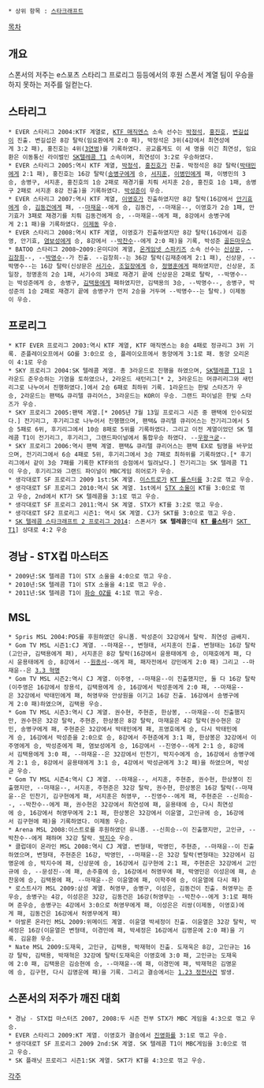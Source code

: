  * 상위 항목 : [[스타크래프트]]

[[목차]]
== 개요 ==
스폰서의 저주는 e스포츠 스타리그 프로리그 등등에서의 후원 스폰서 계열 팀이 우승을 하지 못하는 저주를 일컫는다.

== 스타리그 ==
 * EVER 스타리그 2004:KTF 계열로, [[KTF 매직엔스]] 소속 선수는 [[박정석]], [[홍진호]], [[변길섭]]이 진출. 변길섭은 8강 탈락(임요환에게 2:0 패), 박정석은 3위(4강에서 최연성에게 3:2 패), 홍진호는 4위([[3연벙]])를 기록하였다. 공교롭게도 이 세 명을 이긴 최연성, 임요환은 이동통신 라이벌인 [[SK텔레콤 T1]] 소속이며, 최연성이 3:2로 우승하였다.
 * EVER 스타리그 2005:역시 KTF 계열, [[박정석]], [[홍진호]]가 진출. 박정석은 8강 탈락([[박태민]]에게 2:1 패), 홍진호는 16강 탈락([[송병구]]에게 승, [[서지훈]], [[이병민]]에게 패, 이병민의 3승, 송병구, 서지훈, 홍진호의 1승 2패로 재경기를 치뤄 서지훈 2승, 홍진호 1승 1패, 송병구 2패로 서지훈 8강 진출)을 기록하였다. [[박성준]]이 우승.
 * EVER 스타리그 2007:역시 KTF 계열, [[이영호]]가 진출하였지만 8강 탈락(16강에서 [[안기효]]에게 승, [[김동건]]에게 패, --[[마재윤]]--에게 승, 김동건, --마재윤--, 이영호가 2승 1패, 안기효가 3패로 재경기를 치뤄 김동건에게 승, --마재윤--에게 패, 8강에서 송병구에게 2:1 패)을 기록하였다. [[이제동]] 우승.
 * EVER 스타리그 2008:역시 KTF 계열, 이영호가 진출하였지만 8강 탈락(16강에서 김준영, 안기효, [[염보성]]에게 승, 8강에서 --[[박찬수]]--에게 2:0 패)을 기록, 박성준 [[골든마우스]]
 * BATOO 스타리그 2008~2009:온미디어 계열, [[온게임넷 스파키즈]] 소속 선수는 [[신상문]], --[[김창희]]--, --[[박명수]]--가 진출. --김창희--는 36강 탈락(김재춘에게 2:1 패), 신상문, --박명수--는 16강 탈락(신상문은 [[서기수]], [[조일장]]에게 승, [[정명훈]]에게 패하였지만, 신상문, 조일장, 정명훈의 2승 1패, 서기수의 3패로 재경기 끝에 신상문은 2패로 탈락, --박명수--는 박성준에게 승, 송병구, [[김택용]]에게 패하였지만, 김택용의 3승, --박명수--, 송병구, 박성준의 1승 2패로 재경기 끝에 송병구가 먼저 2승을 거두며 --박명수--는 탈락.) 이제동이 우승.

== 프로리그 ==
 * KTF EVER 프로리그 2003:역시 KTF 계열, KTF 매직엔스는 8승 4패로 정규리그 3위 기록. 준플레이오프에서 GO를 3:0으로 승, 플레이오프에서 동양에게 3:1로 패. 동양 오리온이 4:1로 우승
 * SKY 프로리그 2004:SK 텔레콤 계열. 총 3라운드로 진행을 하였으며, [[SK텔레콤 T1]]은 1라운드 준우승하는 기염을 토하였으나, 2라운드 새턴리그[* 2, 3라운드는 머큐리리그와 새턴리그로 나누어서 진행하였다.]에서 2승 6패로 최하위 기록. 1라운드는 한빛 스타즈가 우승, 2라운드는 팬택& 큐리텔 큐리어스, 3라운드는 KOR이 우승. 그랜드 파이널은 한빛 스타즈가 우승.
 * SKY 프로리그 2005:팬택 계열.[* 2005년 7월 13일 프로리그 시즌 중 팬택에 인수되었다.] 전기리그, 후기리그로 나누어서 진행했으며, 팬택& 큐리텔 큐리어스는 전기리그에서 5승 5패로 6위, 후기리그에서 10승 8패로 5위를 기록하였다. 그리고 이전 계열이었던 SK 텔레콤 T1이 전기리그, 후기리그, 그랜드파이널에서 통합우승 하였다. --[[우왕ㅋ굳]]--
 * SKY 프로리그 2006:역시 팬택 계열. 팬택& 큐리텔 큐리어스는 팬택 EX로 팀명을 바꾸었으며, 전기리그에서 6승 4패로 5위, 후기리그에서 3승 7패로 최하위를 기록하였다.[* 후기리그에서 같이 3승 7패를 기록한 KTF와의 승점에서 밀려났다.] 전기리그는 SK 텔레콤 T1이 우승, 후기리그와 그랜드 파이널이 MBC게임 히어로가 우승.
 * 생각대로T SF 프로리그 2009 1st:SK 계열. [[이스트로]]가 [[KT 롤스터]]를 3:2로 꺾고 우승.
 * 생각대로T SF 프로리그 2010:역시 SK 계열. 1st에서 [[STX 소울]]이 KT를 3:0으로 꺾고 우승, 2nd에서 KT가 SK 텔레콤을 3:1로 꺾고 우승.
 * 생각대로T SF 프로리그 2011:역시 SK 계열. STX가 KT를 3:2로 꺾고 우승.
 * 생각대로T SF2 프로리그 시즌1: 역시 SK 계열. CJ가 SKT를 3:0으로 꺾고 우승.
 * [[SK 텔레콤 스타크래프트 2 프로리그 2014]]: 스폰서가 '''SK 텔레콤'''인데 '''[[KT 롤스터]]'''가 [[SKT T1]]] 상대로 4:2 우승

== 경남 - STX컵 마스터즈 ==
 * 2009년:SK 텔레콤 T1이 STX 소울을 4:0으로 꺾고 우승.
 * 2010년:SK 텔레콤 T1이 STX 소울을 4:1로 꺾고 우승.
 * 2011년:SK 텔레콤 T1이 [[화승 OZ]]를 4:1로 꺾고 우승.

== MSL ==
 * Spris MSL 2004:POS를 후원하였던 유니폼. 박성준이 32강에서 탈락. 최연성 금배지.
 * Gom TV MSL 시즌1:CJ 계열. --마재윤--, 변형태, 서지훈이 진출. 변형태는 16강 탈락(고인규, 김택용에게 패), 서지훈은 8강 탈락(16강에서 윤용태에게 승, 이재호에게 패, 다시 윤용태에게 승, 8강에서 --[[원종서]]--에게 패, 패자전에서 강민에게 2:0 패) 그리고 --마재윤--은 [[3.3 혁명]]
 * Gom TV MSL 시즌2:역시 CJ 계열. 이주영, --마재윤--이 진출했지만, 둘 다 16강 탈락(이주영은 16강에서 장용석, 김택용에게 승, 16강에서 박성훈에게 2:0 패, --마재윤--은 32강에서 박태민에게 패, 허영무와 안상원을 이기고 16강 진출. 16강에서 송병구에게 2:0 패)하였으며, 김택용 우승.
 * Gom TV MSL 시즌3:역시 CJ 계열. 권수현, 주현준, 한상봉, --마재윤--이 진출했지만, 권수현은 32강 탈락, 주현준, 한상봉은 8강 탈락, 마재윤은 4강 탈락(권수현은 강민, 송병구에게 패, 주현준은 32강에서 박태민에게 패, 프영호에게 승, 다시 박태민에게 승, 16강에서 박성준을 2:0으로 승, 8강에서 주현준에게 3:1 패, 한상봉은 32강에서 이주영에게 승, 박성준에게 패, 염보성에게 승, 16강에서 --진영수--에게 2:1 승, 8강에서 김택용에게 3:0 패, --마재윤--은 32강에서 민찬기, 박지수에게 승, 16강에서 송병구에게 2:1 승, 8강에서 윤용태에게 3:1 승, 4강에서 박성균에게 3:2 패)을 하였으며, 박성균 우승.
 * Gom TV MSL 시즌4:역시 CJ 계열. --마재윤--, 서지훈, 주현준, 권수현, 한상봉이 진출했지만, --마재윤--, 서지훈, 주현준은 32강 탈락, 권수현, 한상봉은 16강 탈락(--마재윤--은 민찬기, 김구현에게 패, 서지훈은 허영무, --진영수--에게 패, 주현준은 --신희승--, --박찬수--에게 패, 권수현은 32강에서 최연성에 패, 윤용태에 승, 다시 최연성에 승, 16강에서 허영무에게 2:1 패, 한상봉은 32강에서 이윤열, 고인규에 승, 16강에서 김구현에 패)을 기록하였다. 이제동 우승.
 * Arena MSL 2008:이스트로를 후원하였던 유니폼. --신희승--이 진출했지만, 고인규, --박찬수--에게 패하며 32강 탈락. [[박지수]] 우승.
 * 클럽데이 온라인 MSL 2008:역시 CJ 계열. 변형태, 박영민, 주현준, --마재윤--이 진출하였으며, 변형태, 주현준은 16강, 박영민, --마재윤--은 32강 탈락(변형태는 32강에서 김명운에 승, 박지수에 패, 신상문에 승, 16강에서 김구현에 2:1 패, 주현준은 32강에서 고인규에 승, --문성진--에 패, 손주흥에 승, 16강에서 허영무에 패, 박영민은 이성은에 패, 손찬웅에 승, 김택용에 패, --마재윤--은 이윤열에 패, 이학주에 승, 이윤열에 다시 패)
 * 로스트사가 MSL 2009:삼성 계열. 허영무, 송병구, 이성은, 김동건이 진출. 허영무는 준우승, 송병구는 4강, 이성은은 32강, 김동건은 16강(허영무는 --박찬수--에게 3:1로 패하며 준우승, 송병구는 4강에서 3:0으로 허영무에게 패, 이성은은 리쌍(이제동, 이영호)에게 패, 김동건은 16강에서 허영무에게 패)
 * 아발론 온라인 MSL 2009:위메이드 계열. 이윤열 박세정이 진출. 이윤열은 32강 탈락, 박세정은 16강(이윤열은 변형태, 이경민에 패, 박세정은 16강에서 김명운에 2:0 패)을 기록. 김윤환 우승.
 * Nate MSL 2009:도재욱, 고인규, 김택용, 박재혁이 진출. 도재욱은 8강, 고인규는 16강 탈락, 김택용, 박재혁은 32강에 탈락(도재욱은 이영호에 3:0 패, 고인규는 도재욱에 2:0 패, 김택용은 김승현에 승, --마재윤--에 패, 이경민에 패, 박재혁은 김명운에 승, 김구현, 다시 김명운에 패)을 기록. 그리고 결승에서는 [[1.23 정전사건]] 발생.

== 스폰서의 저주가 깨진 대회 ==
 * 경남 - STX컵 마스터즈 2007, 2008:두 시즌 전부 STX가 MBC 게임을 4:3으로 꺾고 우승.
 * EVER 스타리그 2009:KT 계열. 이영호가 결승에서 [[진영화]]를 3:1로 꺾고 우승.
 * 생각대로T SF 프로리그 2009 2nd:SK 계열. SK 텔레콤 T1이 MBC게임을 3:0으로 꺾고 우승.
 * SK 플래닛 프로리그 시즌1:SK 계열. SKT가 KT를 4:3으로 꺾고 우승.

[[각주]]
